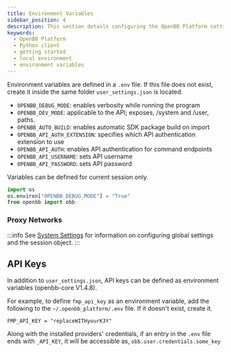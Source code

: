 ```yaml
---
title: Environment Variables
sidebar_position: 4
description: This section details configuring the OpenBB Platform settings and environment variables.
keywords:
  - OpenBB Platform
  - Python client
  - getting started
  - local environment
  - environment variables
---
```



<HeadTitle title="Environment Variables - ODP Python | OpenBB Docs" />

Environment variables are defined in a `.env` file. If this file does not exist, create it inside the same folder `user_settings.json` is located.

- `OPENBB_DEBUG_MODE`: enables verbosity while running the program
- `OPENBB_DEV_MODE`: applicable to the API; exposes, /system and /user, paths.
- `OPENBB_AUTO_BUILD`: enables automatic SDK package build on import
- `OPENBB_API_AUTH_EXTENSION`: specifies which API authentication extension to use
- `OPENBB_API_AUTH`: enables API authentication for command endpoints
- `OPENBB_API_USERNAME`: sets API username
- `OPENBB_API_PASSWORD`: sets API password

Variables can be defined for current session only.

```python
import os
os.environ["OPENBB_DEBUG_MODE"] = "True"
from openbb import obb
```

### Proxy Networks

:::info
See [System Settings](/python/settings/system_settings#http) for information on configuring global settings and the session object.
:::

## API Keys

In addition to `user_settings.json`, API keys can be defined as environment variables (openbb-core V1.4.8).

For example, to define `fmp_api_key` as an environment variable, add the following to the `~/.openbb_platform/.env` file.
If it doesn't exist, create it.

```env
FMP_API_KEY = "replaceWITHyourK3Y"
```

Along with the installed providers' credentials, if an entry in the `.env` file ends with `_API_KEY`, it will be accessible as, `obb.user.credentials.some_key`
